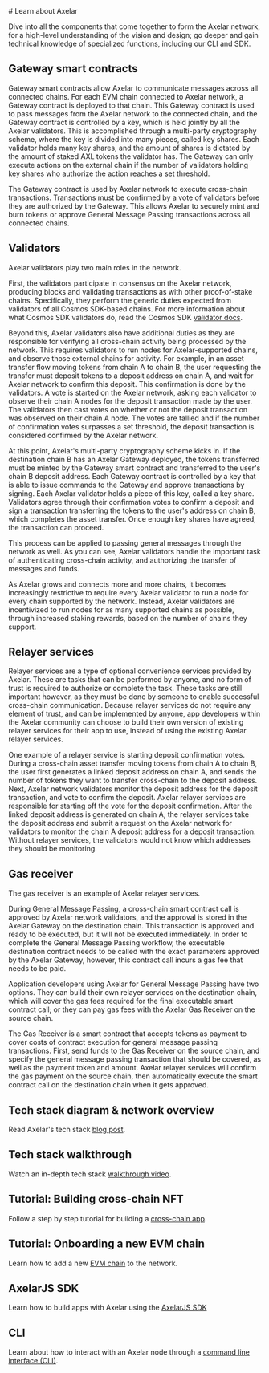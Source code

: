 


<MainLayout>
# Learn about Axelar

Dive into all the components that come together to form the Axelar network, for a high-level understanding of the vision and design; go deeper and gain technical knowledge of specialized functions, including our CLI and SDK.

## Gateway smart contracts

Gateway smart contracts allow Axelar to communicate messages across all connected chains. For each EVM chain connected to Axelar network, a Gateway contract is deployed to that chain. This Gateway contract is used to pass messages from the Axelar network to the connected chain, and the Gateway contract is controlled by a key, which is held jointly by all the Axelar validators. This is accomplished through a multi-party cryptography scheme, where the key is divided into many pieces, called key shares. Each validator holds many key shares, and the amount of shares is dictated by the amount of staked AXL tokens the validator has. The Gateway can only execute actions on the external chain if the number of validators holding key shares who authorize the action reaches a set threshold.

The Gateway contract is used by Axelar network to execute cross-chain transactions. Transactions must be confirmed by a vote of validators before they are authorized by the Gateway. This allows Axelar to securely mint and burn tokens or approve General Message Passing transactions across all connected chains.

## Validators

Axelar validators play two main roles in the network.

First, the validators participate in consensus on the Axelar network, producing blocks and validating transactions as with other proof-of-stake chains. Specifically, they perform the generic duties expected from validators of all Cosmos SDK-based chains. For more information about what Cosmos SDK validators do, read the Cosmos SDK [validator docs](https://hub.cosmos.network/main/validators/validator-faq.html).

Beyond this, Axelar validators also have additional duties as they are responsible for verifying all cross-chain activity being processed by the network. This requires validators to run nodes for Axelar-supported chains, and observe those external chains for activity. For example, in an asset transfer flow moving tokens from chain A to chain B, the user requesting the transfer must deposit tokens to a deposit address on chain A, and wait for Axelar network to confirm this deposit. This confirmation is done by the validators. A vote is started on the Axelar network, asking each validator to observe their chain A nodes for the deposit transaction made by the user. The validators then cast votes on whether or not the deposit transaction was observed on their chain A node. The votes are tallied and if the number of confirmation votes surpasses a set threshold, the deposit transaction is considered confirmed by the Axelar network.

At this point, Axelar's multi-party cryptography scheme kicks in. If the destination chain B has an Axelar Gateway deployed, the tokens transferred must be minted by the Gateway smart contract and transferred to the user's chain B deposit address. Each Gateway contract is controlled by a key that is able to issue commands to the Gateway and approve transactions by signing. Each Axelar validator holds a piece of this key, called a key share. Validators agree through their confirmation votes to confirm a deposit and sign a transaction transferring the tokens to the user's address on chain B, which completes the asset transfer. Once enough key shares have agreed, the transaction can proceed.

This process can be applied to passing general messages through the network as well. As you can see, Axelar validators handle the important task of authenticating cross-chain activity, and authorizing the transfer of messages and funds.

As Axelar grows and connects more and more chains, it becomes increasingly restrictive to require every Axelar validator to run a node for every chain supported by the network. Instead, Axelar validators are incentivized to run nodes for as many supported chains as possible, through increased staking rewards, based on the number of chains they support.

## Relayer services

Relayer services are a type of optional convenience services provided by Axelar. These are tasks that can be performed by anyone, and no form of trust is required to authorize or complete the task. These tasks are still important however, as they must be done by someone to enable successful cross-chain communication. Because relayer services do not require any element of trust, and can be implemented by anyone, app developers within the Axelar community can choose to build their own version of existing relayer services for their app to use, instead of using the existing Axelar relayer services.

One example of a relayer service is starting deposit confirmation votes. During a cross-chain asset transfer moving tokens from chain A to chain B, the user first generates a linked deposit address on chain A, and sends the number of tokens they want to transfer cross-chain to the deposit address. Next, Axelar network validators monitor the deposit address for the deposit transaction, and vote to confirm the deposit. Axelar relayer services are responsible for starting off the vote for the deposit confirmation. After the linked deposit address is generated on chain A, the relayer services take the deposit address and submit a request on the Axelar network for validators to monitor the chain A deposit address for a deposit transaction. Without relayer services, the validators would not know which addresses they should be monitoring.

## Gas receiver

The gas receiver is an example of Axelar relayer services.

During General Message Passing, a cross-chain smart contract call is approved by Axelar network validators, and the approval is stored in the Axelar Gateway on the destination chain. This transaction is approved and ready to be executed, but it will not be executed immediately. In order to complete the General Message Passing workflow, the executable destination contract needs to be called with the exact parameters approved by the Axelar Gateway, however, this contract call incurs a gas fee that needs to be paid.

Application developers using Axelar for General Message Passing have two options. They can build their own relayer services on the destination chain, which will cover the gas fees required for the final executable smart contract call; or they can pay gas fees with the Axelar Gas Receiver on the source chain.

The Gas Receiver is a smart contract that accepts tokens as payment to cover costs of contract execution for general message passing transactions. First, send funds to the Gas Receiver on the source chain, and specify the general message passing transaction that should be covered, as well as the payment token and amount. Axelar relayer services will confirm the gas payment on the source chain, then automatically execute the smart contract call on the destination chain when it gets approved.

## Tech stack diagram & network overview

Read Axelar's tech stack [blog post](https://www.axelar.network/blog/an-introduction-to-the-axelar-network).

## Tech stack walkthrough

Watch an in-depth tech stack [walkthrough video](https://www.youtube.com/watch?v=0-Q1mP2vmGE).

## Tutorial: Building cross-chain NFT

Follow a step by step tutorial for building a [cross-chain app](https://www.youtube.com/watch?v=pAxuQ7PIl8g).

## Tutorial: Onboarding a new EVM chain

Learn how to add a new [EVM chain](https://www.youtube.com/watch?v=iZgqneh7s88&t=13s) to the network.

## AxelarJS SDK

Learn how to build apps with Axelar using the [AxelarJS SDK](/dev/axelarjs-sdk/intro/)

## CLI

Learn about how to interact with an Axelar node through a [command line interface (CLI)](/learn/cli/).
</MainLayout>